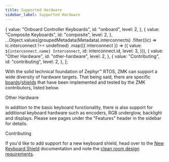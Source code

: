 ```yaml
---
title: Supported Hardware
sidebar_label: Supported Hardware
---
```





  {
    value: "Onboard Controller Keyboards",
    id: "onboard",
    level: 2,
  },
  {
    value: "Composite Keyboards",
    id: "composite",
    level: 2,
  },
  ...Object.values(groupedMetadata(Metadata).interconnects)
    .filter((ic) => ic.interconnect !== undefined)
    .map(({ interconnect }) => ({
      value: `${interconnect.name} Interconnect`,
      id: interconnect.id,
      level: 3,
    })),
  {
    value: "Other Hardware",
    id: "other-hardware",
    level: 2,
  },
  {
    value: "Contributing",
    id: "contributing",
    level: 2,
  },
];

With the solid technical foundation of Zephyr™ RTOS, ZMK can support a wide diversity of hardware targets.
That being said, there are specific [boards](faq.md#what-is-a-board)/[shields](faq.md#what-is-a-shield) that have been implemented and tested by the ZMK contributors, listed below.

<HardwareList items={Metadata} />

<Heading as="h2" id="other-hardware">
  Other Hardware
</Heading>

In addition to the basic keyboard functionality, there is also support for additional keyboard hardware such as encoders, RGB underglow, backlight and displays.
Please see pages under the "Features" header in the sidebar for details.

<Heading as="h2" id="contributing">
  Contributing
</Heading>

If you'd like to add support for a new keyboard shield, head over to the [New Keyboard Shield](development/new-shield.mdx) documentation and note the [clean room design requirements](development/clean-room.md).
